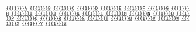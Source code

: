  [[{{{1}}}A]] [[{{{1}}}B]] [[{{{1}}}C]] [[{{{1}}}D]] [[{{{1}}}E]] [[{{{1}}}F]] [[{{{1}}}G]] [[{{{1}}}H]] [[{{{1}}}I]] [[{{{1}}}J]] [[{{{1}}}K]] [[{{{1}}}L]] [[{{{1}}}M]] [[{{{1}}}N]] [[{{{1}}}O]] [[{{{1}}}P]] [[{{{1}}}Q]] [[{{{1}}}R]] [[{{{1}}}S]] [[{{{1}}}T]] [[{{{1}}}U]] [[{{{1}}}V]] [[{{{1}}}W]] [[{{{1}}}X]] [[{{{1}}}Y]] [[{{{1}}}Z]]